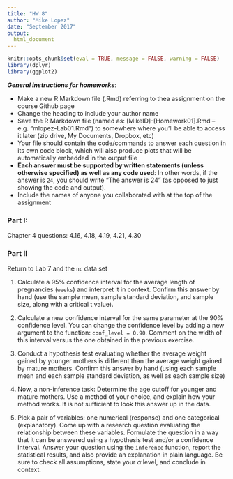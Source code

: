 ```yaml
---
title: "HW 8"
author: "Mike Lopez"
date: "September 2017"
output:
  html_document
---
```


```r
knitr::opts_chunk$set(eval = TRUE, message = FALSE, warning = FALSE)
library(dplyr)
library(ggplot2)
```

***General instructions for homeworks***: 

+  Make a new R Markdown file (.Rmd) referring to thea assignment on the course Github page
+  Change the heading to include your author name
+  Save the R Markdown file (named as:  [MikeID]-[Homework01].Rmd -- e.g. "mlopez-Lab01.Rmd") to somewhere where you'll be able to access it later (zip drive, My Documents, Dropbox, etc)
+  Your file should contain the code/commands to answer each question in its own code block, which will also produce plots that will be automatically embedded in the output file
+  **Each answer must be supported by written statements (unless otherwise specified) as well as any code used**: In other words, if the answer is `24`, you should write "The answer is 24" (as opposed to just showing the code and output).
+  Include the names of anyone you collaborated with at the top of the assignment

### Part I: 

Chapter 4 questions: 4.16, 4.18, 4.19, 4.21, 4.30



### Part II

Return to Lab 7 and the `nc` data set

1.  Calculate a 95% confidence interval for the average length of pregnancies 
(`weeks`) and interpret it in context. Confirm this answer by hand (use the sample mean, sample standard deviation, and sample size, along with a critical t value). 

2.  Calculate a new confidence interval for the same parameter at the 90% 
confidence level. You can change the confidence level by adding a new argument 
to the function: `conf_level = 0.90`. Comment on the width of this interval versus 
the one obtained in the previous exercise.

3.  Conduct a hypothesis test evaluating whether the average weight gained by 
younger mothers is different than the average weight gained by mature mothers. Confirm this answer by hand (using each sample mean and each sample standard deviation, as well as each sample size)

4.  Now, a non-inference task: Determine the age cutoff for younger and mature 
mothers. Use a method of your choice, and explain how your method works. It is not sufficient to look this answer up in the data. 

5. Pick a pair of variables: one numerical (response) and one categorical (explanatory). 
Come up with a research question evaluating the relationship between these variables. 
Formulate the question in a way that it can be answered using a hypothesis test
and/or a confidence interval. Answer your question using the `inference` 
function, report the statistical results, and also provide an explanation in 
plain language. Be sure to check all assumptions, state your $\alpha$ level, and conclude 
in context.